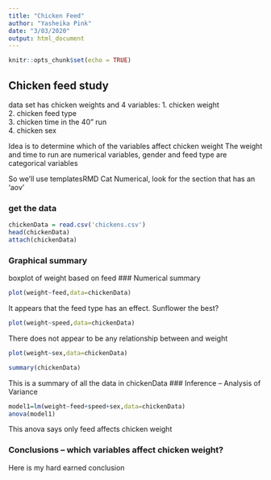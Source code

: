 ```yaml
---
title: "Chicken Feed"
author: "Yasheika Pink"
date: "3/03/2020"
output: html_document
---
```


```r
knitr::opts_chunk$set(echo = TRUE)

```

##  Chicken feed study  

data set has chicken weights and 4 variables:
  1.  chicken weight  
  2.  chicken feed type  
  3.  chicken time in the 40" run  
  4.  chicken sex   

Idea is to determine which of the variables affect chicken weight 
The weight and time to run are numerical variables, gender and feed type are categorical variables

So we'll use templatesRMD Cat Numerical, look for the section that has an 'aov'

<!-- This question is like a bunch of t-tests, but instead of doing the t-test a bunch of times we use ANOVA to do all the comparisons at once!  !-->

### get the data

```r
chickenData = read.csv('chickens.csv')
head(chickenData)
attach(chickenData)
```

### Graphical summary

<!-- plot chicken weight against each of the three explanatory variables.  Weight against a categorial varable is a boxplot, weight against a numerical variable is a scatter plot !-->

boxplot of weight based on feed
### Numerical summary
```r
plot(weight~feed,data=chickenData)
```

It appears that the feed type has an effect. Sunflower the best?

```r
plot(weight~speed,data=chickenData)
```
There does not appear to be any relationship between and weight

```r
plot(weight~sex,data=chickenData)
```

```r
summary(chickenData)
```
 This is a summary of all the data in chickenData
### Inference -- Analysis of Variance
```r
model1=lm(weight~feed+speed+sex,data=chickenData)
anova(model1)
```
This anova says only feed affects chicken weight


###  Conclusions  -- which variables affect chicken weight?

Here is my hard earned  conclusion


